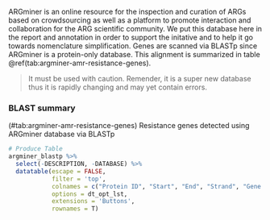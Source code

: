 ARGminer is an online resource for the inspection and curation of ARGs based on crowdsourcing as well as a platform to promote interaction and collaboration for the ARG scientific community. We put this database here in the report and annotation in order to support the initative and to help it go towards nomenclature simplification. Genes are scanned via BLASTp since ARGminer is a protein-only database. This alignment is summarized in table \@ref(tab:argminer-amr-resistance-genes).

> It must be used with caution. Remender, it is a super new database thus it is rapidly changing and may yet contain errors.

### BLAST summary

<caption>(#tab:argminer-amr-resistance-genes) Resistance genes detected using ARGminer database via BLASTp</caption>
```r
# Produce Table
argminer_blastp %>%
  select(-DESCRIPTION, -DATABASE) %>%
  datatable(escape = FALSE,
            filter = 'top',
            colnames = c("Protein ID", "Start", "End", "Strand", "Gene Name", "Coverage Map", "Gaps", "Coverage %", "Identity %", "Reference", "Drug target"),
            options = dt_opt_lst,
            extensions = 'Buttons',
            rownames = T)
```
